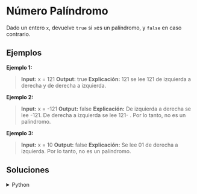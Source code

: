 # Número Palíndromo

Dado un entero `x`, devuelve `true` si `x`es un palíndromo, y `false` en caso contrario.

## Ejemplos

**Ejemplo 1:**

> **Input:** x = 121
> **Output:** true
> **Explicación:** 121 se lee 121 de izquierda a derecha y de derecha a izquierda.

**Ejemplo 2:**

> **Input:** x = -121
> **Output:** false
> **Explicación:** De izquierda a derecha se lee -121. De derecha a izquierda se lee 121- . Por lo tanto, no es un palíndromo.

**Ejemplo 3:**

> **Input:** x = 10
> **Output:** false
> **Explicación:** Se lee 01 de derecha a izquierda. Por lo tanto, no es un palíndromo.

## Soluciones

<details>
    <summary>Python</summary>
```python
class Solution:
    def isPalindrome(self, x: int) -> bool:
        number = str(x)
        palindrome = number[::-1]

        return number == palindrome
```
</details>
